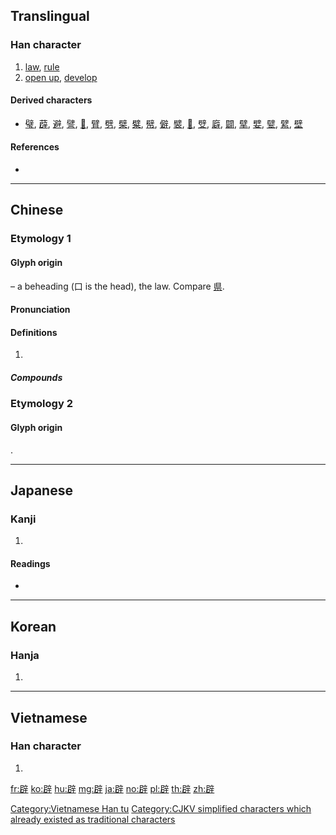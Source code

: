 {{character info/new}}
{{also|闢}}
==Translingual==
{{zh-hanzi-box|辟|辟/[[闢]]}}

===Han character===
{{Han char|rn=160|rad=辛|as=06|sn=13|four=70641|canj=SRYTJ|ids=⿰⿸尸口辛}}

# [[law]], [[rule]]
# [[open up]], [[develop]]

====Derived characters====
* [[璧]], [[薜]], [[避]], [[譬]], [[𪇊]], [[臂]], [[劈]], [[檗]], [[糪]], [[幦]], [[僻]], [[襞]], [[𨐨]], [[䢃]], [[廦]], [[闢]], [[擘]], [[嬖]], [[甓]], [[繴]], [[壁]]

====References====
* {{Han ref|kx=1251.060|dkj=38642|dj=1730.120|hdz=64037.080|uh=8F9F|ud=36767|bh=B940|bd=47424}}

----

==Chinese==

===Etymology 1===
{{zh-forms}}

====Glyph origin====
{{Han etym}}
{{Han compound|卩|口|辛|ls=ic}} – a beheading (口 is the head), the law. Compare [[県]].

====Pronunciation====
{{zh-pron
|m=pì
|c=pik1
|mn=phiah
|mc=y
|oc=y
|cat=
}}

====Definitions====
{{zh-hanzi}}

# {{rfdef|zh}}

=====Compounds=====
{{zh-der|八辟|復辟|刑辟|徵辟|復子明辟|后辟|六通四辟|五辟|三辟|便辟|三徵七辟|大辟|機辟|旋辟|皇辟|百辟|辟纑|辟舉|辟歷施鞭|辟然|舉薦征辟|辟惡除患|辟君三舍|辟引|辟世|辟言|辟穀|辟雍|辟穀絕粒|辟淫|鞭辟入裡|辟廱|辟人之士|鞭辟近裡|辟命|辟惡|辟色|辟匿|辟易|還辟|辟違|辟芷|辟書|辟支佛|辟地|辟召|辟邪|辟咡|群辟|辟邏}}

===Etymology 2===
{{zh-see|闢}}

====Glyph origin====
{{Han simp|闢|f=門|t=&nbsp;}}.

----

==Japanese==

===Kanji===
{{ja-kanji|grade=|rs=辛06}}

# {{defn|lang=ja|sort=辛06}}

====Readings====
* {{ja-readings|goon=[[びゃく]] (byaku), [[ひゃく]] (hyaku)|kanon=[[へき]] (heki)|on=[[ひ]] (hi), [[び]] (bi)|kun=[[きみ]] (kimi), [[めす]] (mesu), [[ひらく]] (hiraku)}}

----

==Korean==

===Hanja===
{{ko-hanja|hangeul=[[백]], [[벽]], [[피]], [[비]], [[미]]|eumhun=|rv=baek, byeok, pi, bi, mi|mr=paek, pyŏk, p'i, bi, mi|y=payk, pyek, phi, pi, mi}}

# {{defn|lang=ko|sort=辛06}}

----

==Vietnamese==

===Han character===
{{vi-readings|rs=辛06| hanviet = [[vếch]], [[tích]], [[bích]], [[thịch]], [[tịch]], [[phích]], [[thí]]}}

# {{defn|lang=vi|sort=辛06}}

[[Category:Vietnamese Han tu]]
[[Category:CJKV simplified characters which already existed as traditional characters]]

[[fr:辟]]
[[ko:辟]]
[[hu:辟]]
[[mg:辟]]
[[ja:辟]]
[[no:辟]]
[[pl:辟]]
[[th:辟]]
[[zh:辟]]